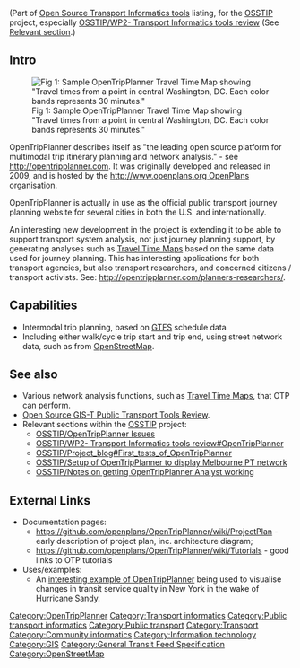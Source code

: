 (Part of [[Open Source Transport Informatics tools]] listing, for the [[OSSTIP]] project, especially [[OSSTIP/WP2- Transport Informatics tools review]] (See [[OSSTIP/WP2-_Transport_Informatics_tools_review#OpenTripPlanner|Relevant section]].)

== Intro ==

[[Image:DcTime2.png|thumb|right|Fig 1: Sample OpenTripPlanner Travel Time Map showing "Travel times from a point in central Washington, DC. Each color bands represents 30 minutes."]]

OpenTripPlanner describes itself as "the leading open source platform for multimodal trip itinerary planning and network analysis." - see http://opentripplanner.com. It was originally developed and released in 2009, and is hosted by the [[http://www.openplans.org OpenPlans]] organisation.

OpenTripPlanner is actually in use as the official public transport journey planning website for several cities in both the U.S. and internationally.

An interesting new development in the project is extending it to be able to support transport system analysis, not just journey planning support, by generating analyses such as [[Travel Time Maps]] based on the same data used for journey planning. This has interesting applications for both transport agencies, but also transport researchers, and concerned citizens / transport activists. See: http://opentripplanner.com/planners-researchers/.

== Capabilities ==

* Intermodal trip planning, based on [[GTFS]] schedule data
* Including either walk/cycle trip start and trip end, using street network data, such as from [[OpenStreetMap]].

== See also ==

* Various network analysis functions, such as [[Travel Time Maps]], that OTP can perform.
* [[Open Source GIS-T Public Transport Tools Review]].
* Relevant sections within the [[OSSTIP]] project:
** [[OSSTIP/OpenTripPlanner Issues]]
** [[OSSTIP/WP2- Transport Informatics tools review#OpenTripPlanner]]
** [[OSSTIP/Project_blog#First_tests_of_OpenTripPlanner]]
** [[OSSTIP/Setup of OpenTripPlanner to display Melbourne PT network]]
** [[OSSTIP/Notes on getting OpenTripPlanner Analyst working]]

== External Links ==

* Documentation pages:
** https://github.com/openplans/OpenTripPlanner/wiki/ProjectPlan - early description of project plan, inc. architecture diagram;
** https://github.com/openplans/OpenTripPlanner/wiki/Tutorials - good links to OTP tutorials
* Uses/examples:
** An [http://www.theatlanticcities.com/commute/2013/01/best-maps-weve-seen-sandys-transit-outage-new-york/4488/ interesting example of OpenTripPlanner] being used to visualise changes in transit service quality in New York in the wake of Hurricane Sandy.

[[Category:OpenTripPlanner]]
[[Category:Transport informatics]][[Category:Public transport informatics]]
[[Category:Public transport]]
[[Category:Transport]]
[[Category:Community informatics]]
[[Category:Information technology]]
[[Category:GIS]]
[[Category:General Transit Feed Specification]]
[[Category:OpenStreetMap]]